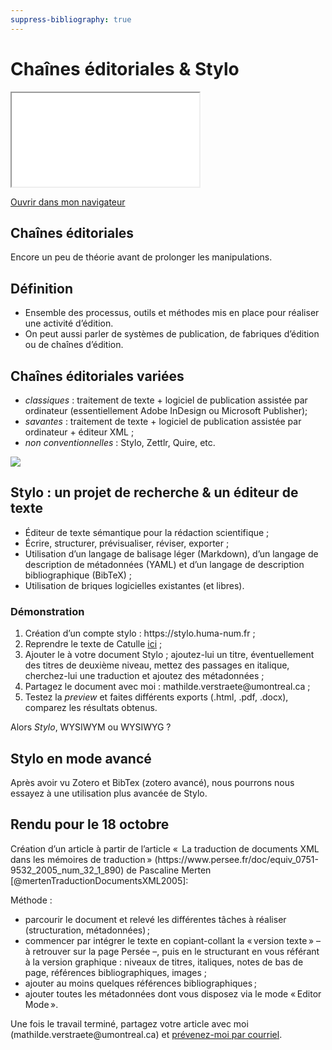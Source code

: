 ```yaml
---
suppress-bibliography: true
---
```


# Chaînes éditoriales & Stylo 

::: {.content-visible when-format="html" unless-format="revealjs"}

```{=html}
<iframe src="_slides/stylo.html"></iframe>
```
[Ouvrir dans mon navigateur](_slides/stylo.html){target="_blank"} 

::: 

## Chaînes éditoriales  

Encore un peu de théorie avant de prolonger les manipulations. 

## Définition 

- Ensemble des processus, outils et méthodes mis en place pour réaliser une activité d’édition.
- On peut aussi parler de systèmes de publication, de fabriques d’édition ou de chaînes d’édition. 

## Chaînes éditoriales variées 

- *classiques* : traitement de texte + logiciel de publication assistée par ordinateur (essentiellement Adobe InDesign ou Microsoft Publisher); 
- *savantes* : traitement de texte + logiciel de publication assistée par ordinateur + éditeur XML ; 
- *non conventionnelles* : Stylo, Zettlr, Quire, etc.

![](img/chaine-stylo-sp.png)

## Stylo : un projet de recherche & un éditeur de texte 

- Éditeur de texte sémantique pour la rédaction scientifique ; 
- Écrire, structurer, prévisualiser, réviser, exporter ; 
- Utilisation d’un langage de balisage léger (Markdown), d’un langage de description de métadonnées (YAML) et d’un langage de  description bibliographique (BibTeX) ; 
- Utilisation de briques logicielles existantes (et libres). 

### Démonstration

1. Création d'un compte stylo : https://stylo.huma-num.fr ; 
2. Reprendre le texte de Catulle [ici](plein-texte.qmd#poids) ; 
3. Ajouter le à votre document Stylo ; ajoutez-lui un titre, éventuellement des titres de deuxième niveau, mettez des passages en italique, cherchez-lui une traduction et ajoutez des métadonnées ; 
4. Partagez le document avec moi : mathilde.verstraete@umontreal.ca ; 
5. Testez la *preview* et faites différents exports (.html, .pdf, .docx), comparez les résultats obtenus. 

Alors *Stylo*, WYSIWYM ou WYSIWYG ? 

## Stylo en mode avancé 

Après avoir vu Zotero et BibTex (zotero avancé), nous pourrons nous essayez à une utilisation plus avancée de Stylo. 

## Rendu pour le 18 octobre 

Création d’un article à partir de l’article «  La traduction de documents XML dans les mémoires de traduction » (https://www.persee.fr/doc/equiv_0751-9532_2005_num_32_1_890) de Pascaline Merten [@mertenTraductionDocumentsXML2005]:

Méthode :

- parcourir le document et relevé les différentes tâches à réaliser (structuration, métadonnées) ; 
- commencer par intégrer le texte en copiant-collant la « version texte » -- à retrouver sur la page Persée --, puis en le structurant en vous référant à la version graphique : niveaux de titres, italiques, notes de bas de page, références bibliographiques, images ;
- ajouter au moins quelques références bibliographiques ; 
- ajouter toutes les métadonnées dont vous disposez via le mode « Editor Mode ». 

Une fois le travail terminé, partagez votre article avec moi (mathilde.verstraete@umontreal.ca) et [prévenez-moi par courriel](mailto:mathilde.verstraete@umontreal.ca).